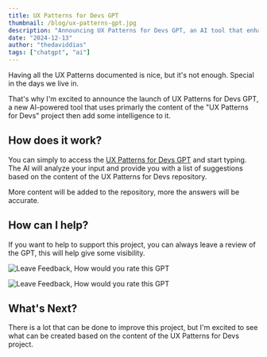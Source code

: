 ```yaml
---
title: UX Patterns for Devs GPT
thumbnail: /blog/ux-patterns-gpt.jpg
description: "Announcing UX Patterns for Devs GPT, an AI tool that enhances the UX Patterns project with intelligent pattern suggestions."
date: "2024-12-13"
author: "thedaviddias"
tags: ["chatgpt", "ai"]
---
```


Having all the UX Patterns documented is nice, but it's not enough. Special in the days we live in.

That's why I'm excited to announce the launch of UX Patterns for Devs GPT, a new AI-powered tool that uses primarly the content of the "UX Patterns for Devs" project then add some intelligence to it.

## How does it work?

You can simply to access the [UX Patterns for Devs GPT](https://chatgpt.com/g/g-675ae465d96c8191a19b66ef7b4133a3-ux-patterns-for-devs) and start typing. The AI will analyze your input and provide you with a list of suggestions based on the content of the UX Patterns for Devs repository.

More content will be added to the repository, more the answers will be accurate.

## How can I help?

If you want to help to support this project, you can always leave a review of the GPT, this will help give some visibility.

![Leave Feedback, How would you rate this GPT](../../public/blog/gpt-dropdown-menu.jpg)

![Leave Feedback, How would you rate this GPT](../../public/blog/leave-review-gpt.jpg)

## What's Next?

There is a lot that can be done to improve this project, but I'm excited to see what can be created based on the content of the UX Patterns for Devs project.

